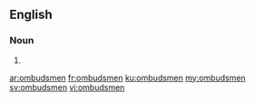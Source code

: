 ==English==

===Noun===
{{head|en|noun plural form}}

# {{plural of|ombudsman|lang=en}}

[[ar:ombudsmen]]
[[fr:ombudsmen]]
[[ku:ombudsmen]]
[[my:ombudsmen]]
[[sv:ombudsmen]]
[[vi:ombudsmen]]